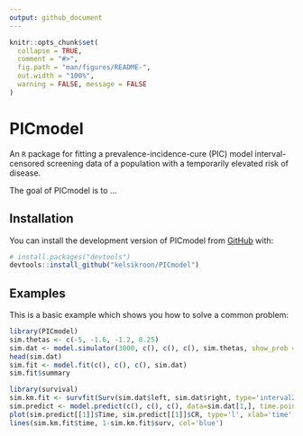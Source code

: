 ```yaml
---
output: github_document
---
```


<!-- README.md is generated from README.Rmd. Please edit that file -->

```r
knitr::opts_chunk$set(
  collapse = TRUE,
  comment = "#>",
  fig.path = "man/figures/README-",
  out.width = "100%",
  warning = FALSE, message = FALSE
)
```


# PICmodel

<!-- badges: start -->
<!-- badges: end -->

An `R` package for fitting a prevalence-incidence-cure (PIC) model interval-censored screening data of a population with a temporarily elevated risk of disease. 

The goal of PICmodel is to ...

## Installation

You can install the development version of PICmodel from [GitHub](https://github.com/) with:

``` r
# install.packages("devtools")
devtools::install_github("kelsikroon/PICmodel")
```

## Examples

This is a basic example which shows you how to solve a common problem:

```r
library(PICmodel)
sim.thetas <- c(-5, -1.6, -1.2, 0.25)
sim.dat <- model.simulator(3000, c(), c(), c(), sim.thetas, show_prob = 0.9, interval=3, include.h=T)
head(sim.dat)
sim.fit <- model.fit(c(), c(), c(), sim.dat)
sim.fit$summary

library(survival)
sim.km.fit <- survfit(Surv(sim.dat$left, sim.dat$right, type='interval2')~1)
sim.predict <- model.predict(c(), c(), c(), data=sim.dat[1,], time.points = seq(0, 15, 0.5), fit=sim.fit)
plot(sim.predict[[1]]$Time, sim.predict[[1]]$CR, type='l', xlab='time', ylab='CR', ylim=c(0, 0.6))
lines(sim.km.fit$time, 1-sim.km.fit$surv, col='blue')
```

